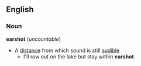 ==English==
=== Noun ===
'''earshot''' (''uncountable'')
* A [[distance]] from which sound is still [[audible]]
**I'll row out on the lake but stay within '''earshot'''.